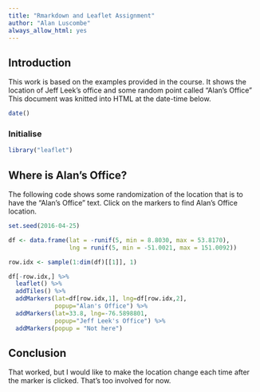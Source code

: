 ```yaml
---
title: "Rmarkdown and Leaflet Assignment"
author: "Alan Luscombe"
always_allow_html: yes
---
```


## Introduction

This work is based on the examples provided in the course.
It shows the location of Jeff Leek's office and some random point called "Alan's Office"
This document was knitted into HTML at the date-time below. 
```r
date()
```

### Initialise

```r
library("leaflet")
```


## Where is Alan's Office?

The following code shows some randomization of the location that is to have the "Alan's Office" text. Click on the markers to find Alan's Office location.

```r
set.seed(2016-04-25)

df <- data.frame(lat = -runif(5, min = 8.8030, max = 53.8170),
                 lng = runif(5, min = -51.0021, max = 151.0092))

row.idx <- sample(1:dim(df)[[1]], 1)

df[-row.idx,] %>% 
  leaflet() %>%
  addTiles() %>%
  addMarkers(lat=df[row.idx,1], lng=df[row.idx,2], 
             popup="Alan's Office") %>%
  addMarkers(lat=33.8, lng=-76.5898801, 
             popup="Jeff Leek's Office") %>%
  addMarkers(popup = "Not here")
```


## Conclusion

That worked, but I would like to make the location change each time after the marker is clicked. That's too involved for now.

